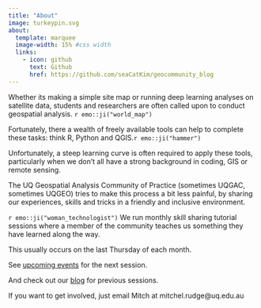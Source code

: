 ```yaml
---
title: "About"
image: turkeypin.svg
about:
  template: marquee
  image-width: 15% #css width
  links:
    - icon: github
      text: Github
      href: https://github.com/seaCatKim/geocommunity_blog
---
```


Whether its making a simple site map or running deep learning analyses on satellite data, students and researchers are often called upon to conduct geospatial analysis. `r emo::ji("world_map")`

Fortunately, there a wealth of freely available tools can help to complete these tasks: think R, Python and QGIS.`r emo::ji("hammer")`

Unfortunately, a steep learning curve is often required to apply these tools, particularly when we don't all have a strong background in coding, GIS or remote sensing.

The UQ Geospatial Analysis Community of Practice (sometimes UQGAC, sometimes UQGEO) tries to make this process a bit less painful, by sharing our experiences, skills and tricks in a friendly and inclusive environment.

`r emo::ji("woman_technologist")` We run monthly skill sharing tutorial sessions where a member of the community teaches us something they have learned along the way.

This usually occurs on the last Thursday of each month.

See [upcoming events](/upcoming-events/) for the next session.

And check out our [blog](/index.qmd) for previous sessions.

If you want to get involved, just email Mitch at mitchel.rudge@uq.edu.au
